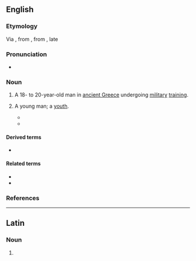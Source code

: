 {{also|éphèbe}}
==English==

===Etymology===
Via {{der|en|la|ephēbus}}, from {{der|en|grc|ἔφηβος||adolescent}}, from {{affix|grc|ἐπί|ἥβη|gloss1=early|gloss2=manhood|nocat=1}}, late {{C.|19}}

===Pronunciation===
* {{IPA|en|/ɛˈfiːb/|/ɪˈfiːb/|/ˈɛfiːb/|n3={{R:Lexico}}}}

===Noun===
{{en-noun|s|ephebi}}

# {{lb|en|historical}} A 18- to 20-year-old man in [[Ancient Greece|ancient Greece]] undergoing [[military]] [[training]].
# {{lb|en|by extension}} A young man; a [[youth]].
#* {{quote-book
|en
|year=1922
|author={{w|James Joyce}}
|title=[[s:Ulysses_(1922)|Ulysses]]
|chapter=[[s:Ulysses_(1922)/Chapter_9|9]]
|page=[[s:Page:Ulysses,_1922.djvu/193|190]]
|passage= His glance touched their faces lightly as he smiled, a blond '''ephebe'''. Tame essence of Wilde.}}
#* {{quote-book
|en
|year=1993
|author={{w|Anthony Burgess}}
|title=A Dead Man in Deptford
|passage=Indeed Tom was much still the '''ephebe''', sharing boys with his friend though talking of the gravity of marriage.}}

====Derived terms====
* {{l|en|ephebophilia}}

====Related terms====
* {{l|en|ephebos}}
* {{l|en|ephebus}}

===References===
<references/>
{{C|en|Ancient Greece|Age}}
----

==Latin==

===Noun===
{{la-noun-form|ephēbe|g=m}}

# {{inflection of|la|ephēbus||voc|s}}